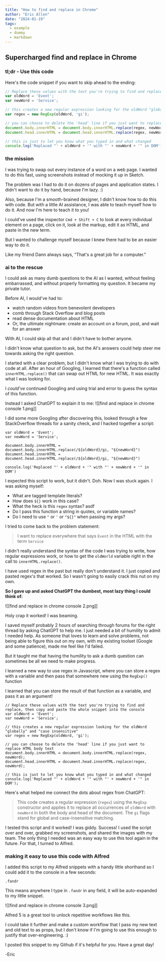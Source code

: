 ```yaml
---
title: "How to find and replace in Chrome"
author: "Eric Allen"
date: "2024-01-19"
tags:
  - example
  - dummy
  - markdown
---
```



## Supercharged find and replace in Chrome

### tl;dr - Use this code

Here's the code snippet if you want to skip ahead to the ending:

```js
// Replace these values with the text you're trying to find and replace
var oldWord = 'Event';
var newWord = 'Service';

// this creates a new regular expression looking for the oldWord "globally" and "case insensitive"
var regex = new RegExp(oldWord, 'gi');

// you can choose to delete the 'head' line if you just want to replace HTML body text
document.body.innerHTML = document.body.innerHTML.replace(regex, newWord);
document.head.innerHTML = document.head.innerHTML.replace(regex, newWord);

// this is just to let you know what you typed in and what changed
console.log('Replaced "' + oldWord + '" with "' + newWord + '" in DOM');
```

### the mission

I was trying to swap out every instance of a word on a web page. I wanted to do this fast, using screenshots instead of mocking it up in Sketch.

The problem was I had to do it on dozens of pages and application states. I didn't want to do it by hand, because I'm lazy. :)

Also, because I'm a smooth-brained designer, I didn't know how to do this with code. But with a little AI assistance, I was able to teach myself how to do it. And now I'm here to teach it to you!

I could've used the inspector `Cmd + Shift + C` to look at every individual element on a page, click on it, look at the markup, edit it as HTML, and paste in the new term.

But I wanted to challenge myself because I knew there had to be an easier way to do it.

Like my friend Dann always says, "That's a great job for a computer."

### ai to the rescue

I could ask as many dumb questions to the AI as I wanted, without feeling embarrassed, and without properly formatting my question. It became my private tutor.

Before AI, I would've had to:

- watch random videos from benevolent developers
- comb through Stack Overflow and blog posts
- read dense documentation about HTML
- Or, the ultimate nightmare: create an account on a forum, post, and wait for an answer

With AI, I could skip all that and I didn't have to bother anyone.

I didn't know what question to ask, but the AI's answers could help steer me towards asking the right question.

I started with a clear problem, but I didn't know what I was trying to do with code at all. After an hour of Googling, I learned that there's a function called `innerHTML.replace()` that can swap out HTML for new HTML. It was exactly what I was looking for.

I *could've* continued Googling and using trial and error to guess the syntax of this function.

Instead I asked ChatGPT to explain it to me: ![[find and replace in chrome console 1.png]]

I did some more Googling after discovering this, looked through a few StackOverflow threads for a sanity check, and I hacked together a script:

```JS
var oldWord = 'Event'; 
var newWord = 'Service';

document.body.innerHTML = document.body.innerHTML.replace(/${oldWord}/gi, "${newWord}") 
document.head.innerHTML = document.head.innerHTML.replace(/${oldWord}/gi, "${newWord}") 

console.log('Replaced "' + oldWord + '" with "' + newWord + '" in DOM')
```

I expected this script to work, but it didn't. Doh. Now I was stuck again. I was asking myself:

- What are tagged template literals?
- How does `${}` work in this case?
- What the heck is this `regex` syntax? asdf
- Do I pass this function a string in quotes, or variable names?
- Do I need to use `"` or `'` or `"${}"` when passing my args?

I tried to come back to the problem statement:

>I want to replace everywhere that says `Event` in the HTML with the term `Service`

I didn't really understand the syntax of the code I was trying to write, how regular expressions work, or how to get the `oldWorld` variable right in the call to `innerHTML.replace()`.

I have used regex in the past but really don't understand it. I just copied and pasted regex's that worked. So I wasn't going to easily crack this nut on my own.

**So I gave up and asked ChatGPT the dumbest, most lazy thing I could think of:**

![[find and replace in chrome console 2.png]]

Holy crap it worked! I was beaming.

I saved myself probably 2 hours of searching through forums for the right thread by asking ChatGPT to help me. I just needed a bit of humility to admit I needed help. As someone that loves to learn and solve problems, not being able to figure this out on my own, with my existing toolset (Google and some patience), made me feel like I'd failed.  

But it taught me that having the humility to ask a dumb question can sometimes be all we need to make progress.

I learned a new way to use regex in Javascript, where you can store a regex with a variable and then pass that somewhere new using the `RegExp()` function

I learned that you can store the result of that function as a variable, and pass it as an argument!

```JS
// Replace these values with the text you're trying to find and replace, then copy and paste the whole snippet into the console
var oldWord = 'Event';
var newWord = 'Service';

// this creates a new regular expression looking for the oldWord "globally" and "case insensitive"
var regex = new RegExp(oldWord, 'gi');

// you can choose to delete the 'head' line if you just want to replace HTML body text
document.body.innerHTML = document.body.innerHTML.replace(regex, newWord);
document.head.innerHTML = document.head.innerHTML.replace(regex, newWord);

// this is just to let you know what you typed in and what changed
console.log('Replaced "' + oldWord + '" with "' + newWord + '" in DOM');

```

Here's what helped me connect the dots about regex from ChatGPT:
> This code creates a regular expression (`regex`) using the `RegExp` constructor and applies it to replace all occurrences of `oldWord` with `newWord` in both the body and head of the document. The `gi` flags stand for global and case-insensitive matching.

I tested this script and it worked! I was giddy. Success! I used the script over and over, grabbed my screenshots, and shared the images with my team. The only thing I needed was an easy way to use this tool again in the future. For that, I turned to Alfred.

### making it easy to use this code with Alfred

I added this script to my Alfred snippets with a handy little shorthand so I could add it to the console in a few seconds:

`.fandr`

This means anywhere I type in `.fandr` in any field, it will be auto-expanded to my little snippet.

![[find and replace in chrome console 3.png]]

Alfred 5 is a great tool to unlock repetitive workflows like this.

I could take it further and make a custom workflow that I pass my new text and old text to as props, but I don't know if I'm going to use this enough to justify that over-engineering. :)

I posted this snippet to my Github if it's helpful for you. Have a great day!

-Eric

